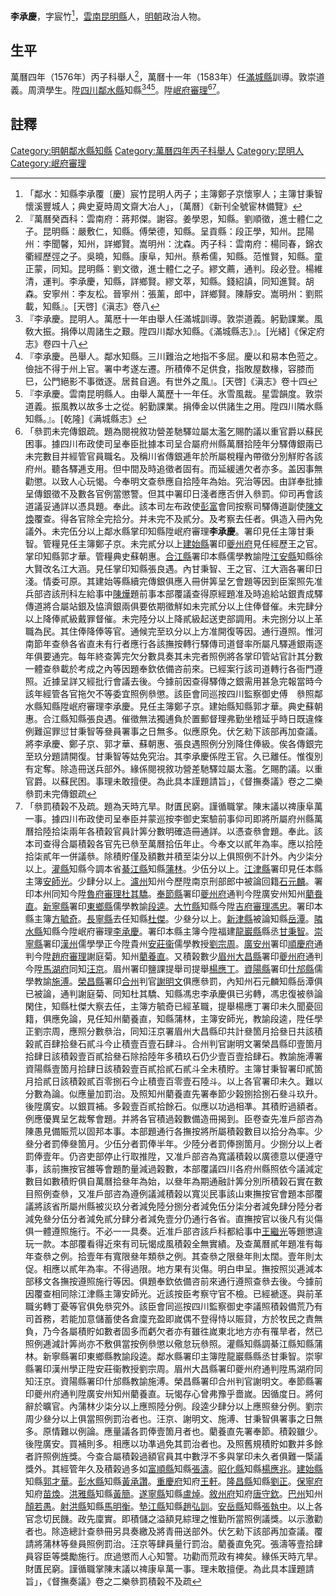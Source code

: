 {{明清人物信息框
| 姓名 = 李承慶
| 原名 = 
| 圖片名稱=  
| 圖片大小 = 220px
| 圖片說明 =  
| 最高職務 = [[四川|四川]][[鄰水縣知縣|鄰水縣知縣]]
| 國家 = 大明
| 爵位 =
| 籍貫 = [[雲南|雲南]][[昆明縣|昆明縣]]
| 族裔 =  
| 旗籍 =  
| 字號 = 字宸竹 
| 諡號 = 
| 出生日期 = 生年不詳
| 出生地點 =
| 逝世日期 = 卒年不詳
| 逝世地點 = 
| 墓葬 = 
| 配偶 =  
| 親屬 =   
| 出身 = 
*  萬曆四年丙子科舉人
| 經歷 = 
| 著作 =  
}}
'''李承慶'''{{BD|？||？||}}，字宸竹<ref> 「鄰水：知縣李承覆〔慶〕宸竹昆明人丙子；主簿鄭子京懷寧人；主簿甘秉智懷溪豐城人；典史夏時周文齋大冶人」，〔萬曆〕《新刊全號宦林備覽》</ref>，[[雲南|雲南]][[昆明縣|昆明縣]]人，[[明朝|明朝]]政治人物。

== 生平 ==
萬曆四年（1576年）丙子科舉人<ref>『萬曆癸酉科：雲南府：蔣邦傑。謝容。姜學恩，知縣。劉順徵，進士體仁之子。昆明縣：嚴敷仁，知縣。傅榮德，知縣。呈貢縣：段正學，知州。昆陽州：李聞馨，知州，詳鄉賢。嵩明州：沈森。丙子科：雲南府：楊同春，錦衣衢經歷弳之子。吳曉，知縣。康阜，知州。蔡希儒，知縣。范惟賢，知縣。童正蒙，同知。昆明縣：劉文徵，進士體仁之子。繆文薦，通判。段必登。楊維清，運判。李承慶，知縣，詳鄉賢。繆文萃，知縣。錢紹謓，同知進賢。胡森。安寧州：李友松。晉寧州：張薰，郎中，詳鄉賢。陳靜安。嵩明州：劉熙載，知縣』。[天啓]《滇志》卷八</ref>，萬曆十一年（1583年）任[[滿城縣|滿城縣]]訓導。敦崇道義。周濟學生。陞[[四川|四川]][[鄰水縣|鄰水縣]]知縣<ref>『李承慶。昆明人。萬厯十一年由舉人任滿城訓導。敦崇道義。躬勤課業。風敎大振。捐俸以周諸生之艱。陞四川鄰水知縣。《滿城縣志》』。[光緒]《保定府志》卷四十八</ref><ref>『李承慶。邑舉人。鄰水知縣。三川難治之地指不多屈。慶以和易本色蒞之。儉拙不得于州上官。署中考遂左遷。所積俸不足供食，指敗屋数椽，容膝而巳，公門絕影不事徴逐。居貧自適。有世外之風』。[天啓]《滇志》卷十四</ref><ref>『李承慶。雲南昆明縣人。由舉人萬歷十一年任。氷雪風裁。星雲韻度。敦崇道義。振風教以故多士之從。躬勤課業。捐俸金以供諸生之用。陞四川隣水縣知縣。』。[乾隆]《满城縣志》</ref>。陞[[岷府|岷府]][[審理|審理]]<ref>「叅罰未完傳銀疏。題為閱視敘功營差馳驛竝屬太濫乞賜酌議以重官爵以蘇民困事。據四川布政使司呈奉臣批據本司呈合屬府州縣萬曆拾陸年分驛傳銀兩已未完數目并經管官員職名。及稱川省傳銀逓年於所屬稅糧內帶徵分別觧貯各該府州。聽各驛逓支用。但中間及時追徵者固有。而延緩逋欠者亦多。盖因事無勸懲。以致人心玩愒。今奉明文查叅應自拾陸年為始。究治等因。由詳奉批據呈傳銀徵不及數各官例當懲警。但其中署印日淺者應否併入叅罰。仰司再會該道議妥通詳以憑具題。奉此。該本司左布政使[[彭富|彭富]]會同按察司驛傳道副使[[陳文煥|陳文煥]]覆查。得各官除全完拾分。并未完不及貳分。及考察去任者。俱造入冊內免議外。未完伍分以上鄰水縣掌印知縣陞岷府審理'''李承慶'''。署印見任主簿甘秉智。管糧見任主簿鄭子京。未完貳分以上[[建始縣|建始縣]]署印[[夔州府|夔州府]]見任經歷王之官。掌印知縣郭才華。管糧典史蘇朝惠。[[合江縣|合江縣]]署印本縣儒學教諭陞[[江安縣|江安縣]]知縣徐大賢改名江大涵。見任掌印知縣張良遇。內甘秉智、王之官、江大涵各署印日淺。情委可原。其建始等縣續完傳銀俱應入冊併筭呈乞會題等因到臣案照先准兵部咨該刑科左給事中[[陳燁|陳燁]]題前事本部覆議查得原經題准及時追給站銀責成驛傳道將合屬站銀及恊濟銀兩俱要依期徵觧如未完貳分以上住俸督催。未完肆分以上降俸貳級戴罪督催。未完陸分以上降貳級起送吏部調用。未完捌分以上革職為民。其住俸降俸等官。通候完至玖分以上方准開復等因。通行遵照。惟河南節年查叅各省直未有行者應行各該撫按轉行驛傳司道督率所屬凡驛逓銀兩逐年俱要通完。每年終查筭完欠分數具奏其未完者照例將各掌印管站官計其分數一體查叅載於考成之內等因題奉欽依備咨前來。已經案行該司道轉行各衙門遵照。近據呈詳又經批行會議去後。今據前因查得驛傳之銀需用甚急完報當時今該年經管各官拖欠不等委宜照例叅懲。該臣會同巡按四川監察御史傅　叅照鄰水縣知縣陞岷府審理李承慶。見任主簿鄭子京。建始縣知縣郭才華。典史蘇朝惠。合江縣知縣張良遇。催徵無法獨逋負於置郵督理弗勤坐稽延乎時日既違條例難逭罪愆甘秉智等叄員署事之日無多。似應原免。伏乞勑下該部再加查議。將李承慶、鄭子京、郭才華、蘇朝惠、張良遇照例分別降住俸級。俟各傳銀完至玖分題請開復。甘秉智等姑免究治。其李承慶係陞王官。久已離任。惟復別有定奪。除造冊送兵部外。緣係閱視敘功營差馳驛竝屬太濫。乞賜酌議。以重官爵。以蘇民困。事理未敢擅便。為此具本謹題請旨」，《督撫奏議》卷之二樂叅罰未完傳銀疏</ref><ref>「叅罰積榖不及疏。題為天時亢旱。財匱民窮。謹循職掌。陳末議以禆康阜萬一事。據四川布政使司呈奉臣并蒙巡按李御史案驗前事仰司即將所屬府州縣萬曆拾陸拾柒兩年各積榖官員計筭分數明確造冊通詳。以憑查叅會題。奉此。該本司查得合屬積榖各官先已叅至萬曆拾伍年止。今奉文以貳年為率。應以拾陸拾柒貳年一併議叅。除積貯僅及額數并積至柒分以上俱照例不計外。內少柒分以上。[[灌縣|灌縣]]知縣今調本省[[綦江縣|綦江縣]]知縣[[蒲林|蒲林]]。少伍分以上。[[江津縣|江津縣]]署印見任本縣主簿[[安師光|安師光]]。少肆分以上。[[瀘州|瀘州]]知州今歷陞南京刑部郎中被論回籍[[石元麟|石元麟]]。署印本州同知今陞[[魯府|魯府]][[審理|審理]][[杜其驕|杜其驕]]。[[奉節縣|奉節縣]]署印[[夔州府|夔州府]]通判今陞廣安州知州[[藺飬直|藺飬直]]。[[新寧縣|新寧縣]]署印[[東鄉縣|東鄉縣]]儒學教諭[[段逵|段逵]]。[[大竹縣|大竹縣]]知縣今陞[[吉府|吉府]][[審理|審理]][[馮忠|馮忠]]。署印本縣主簿[[方毓奇|方毓奇]]。[[長寧縣|長寧縣]]去任知縣[[杜傑|杜傑]]。少叄分以上。[[新津縣|新津縣]]被論知縣[[岳潭|岳潭]]。[[隣水縣|隣水縣]]知縣今陞岷府審理[[李承慶|李承慶]]。署印本縣主簿今陞福建[[龍巖縣|龍巖縣]]縣丞[[甘秉智|甘秉智]]。[[崇寧縣|崇寧縣]]署印[[漢州|漢州]]儒學學正今陞貴州[[安莊衞|安莊衞]]儒學教授[[劉宗周|劉宗周]]。[[廣安州|廣安州]]署印[[順慶府|順慶府]]通判今陞[[趙府|趙府]][[審理|審理]]謝庭菊。知州[[藺養直|藺養直]]。又積榖數少[[眉州|眉州]][[大昌縣|大昌縣]]署印[[夔州府|夔州府]]通判今陞[[馬湖府|馬湖府]]同知[[汪京|汪京]]。眉州署印鹽課提舉司提舉[[楊應丁|楊應丁]]。[[資陽縣|資陽縣]]署印[[什邡縣|什邡縣]]儒學教諭[[施溥|施溥]]。[[榮昌縣|榮昌縣]]署印[[合州|合州]]判官[[謝明文|謝明文]]俱應叅罰，內知州石元麟知縣岳潭俱已被論，通判謝庭菊、同知杜其驕、知縣馮忠李承慶俱已劣轉，馮忠復被叅論閑住，知縣杜傑大察去任，主簿方毓奇已經革職，提舉楊應丁署印未久聞憂回籍，俱應免論，見任知州藺養直，知縣蒲林，主簿安師光，教諭段逵，陞任學正劉宗周，應照分數叅治，同知汪京署眉州大昌縣印共計叄箇月拾叄日共該積榖貳百肆拾叄石貳斗今止積壹百壹石肆斗。合州判官謝明文署榮昌縣印壹箇月拾肆日該積榖壹百貳拾叄石除拾陸年多積玖石仍少壹百壹拾肆石。教諭施溥署資陽縣壹箇月拾肆日該積榖壹百貳拾貳石貳斗全未積貯。主簿甘秉智署印貳箇月拾貳日該積榖貳百零捌石今止積壹百零壹石陸斗。以上各官署印未久。難以分數為論。似應量加罰治。及照知州藺養直先署奉節少榖捌拾捌石叄斗玖升。後陞廣安。以銀買補。多榖壹百貳拾餘石。似應以功過相凖。其積貯過額者。例應優異呈乞裁奪會題。并將各官積過榖數備造冊揭到。臣卷查先准戶部咨為陳愚見備賑荒以固邦本事。本部題通行各撫按將所屬積榖數目以拾分為率。少叄分者罰俸叄箇月。少伍分者罰俸半年。少陸分者罰俸捌箇月。少捌分以上者罰俸壹年。仍咨吏部停止行取推陞，又准戶部咨為寬議積榖以廣德意以便遵守事，該前撫按官雒等會題酌量減過榖數，本部覆議四川各府州縣照依今議減定數目如數積貯俱自萬曆拾叄年為始，以叄年為期通融計筭分別所積榖石實在數目照例查叅，又准戶部咨為遵例議減積榖以寬災民事該山東撫按官會題本部覆議將該省所屬州縣被災玖分者減免陸分捌分者減免伍分柒分者減免肆分陸分者減免叄分伍分者減免貳分肆分者減免壹分仍通行各省。直撫按官以後凡有災傷俱一體遵照施行。不必一一具奏。近准戶部咨該戶科都給事中[[王繼光|王繼光]]等題懲違玩一款。本部覆看得近來有司玩愒成風積榖全無實績。及查萬曆貳年題准有每年查叅之例。拾壹年有寬限叄年類叅之例。其查叅之限叄年則太闊。壹年則太促。相應以貳年為率。不得過限。地方果有災傷。明白申呈。撫按照災逓減本部移文各撫按遵照施行等因。俱題奉欽依備咨前來通行遵照查叅去後。今據前因覆查相同除江津縣主簿安師光。近該按臣考察守官不檢。已經褫逐。與前革職劣轉丁憂等官俱免叅究外。該臣會同巡按四川監察御史李議照積榖備荒乃有司首務，若能加意儲蓄使各倉廩充盈即嵗偶不登得恃以賑貸，方於牧民之責無負，乃今各屬積貯如數者固多而虧欠者亦有雖徃嵗東北地方亦有罹旱者，然已照例逓減計筭尚亦不敷俱當按例叅懲以儆怠玩叅照。灌縣知縣調綦江縣知縣蒲林。新寧縣署印東鄉縣教諭段逵。鄰水縣署印主簿陞龍巖縣縣丞甘秉智。崇寧縣署印漢州學正陞安莊衞教授劉宗周。眉州大昌縣署印夔州府通判陞馬湖府同知汪京。資陽縣署印什邡縣教諭施溥。榮昌縣署印合州判官謝明文。奉節縣署印夔州府通判陞廣安州知州藺養直。玩愒存心曾弗豫乎嗇嵗。因循度日。將何辭於曠官。內蒲林少柒分以上應照陸分例。段逵少肆分以上應照叄分例。劉宗周少叄分以上俱當照例罰治者也。汪京、謝明文、施溥、甘秉智俱署事之日無多。原情難以例論。應量議各罰俸壹箇月者也。藺養直先署奉節。積榖雖少。後陞廣安。買補則多。相應以功凖過免其罰治者也。及照舊規積貯如數并多餘者許照例旌獎。今查合屬積榖過額官員其中數浮不多與掌印未久者俱難一㮣議獎外。其經管年久及積榖過多如[[富順縣|富順縣]]知縣[[張濤|張濤]]。[[昭化縣|昭化縣]]知縣[[楊應兆|楊應兆]]。[[建始縣|建始縣]]知縣[[郭才華|郭才華]]。[[彭水縣|彭水縣]]知縣[[黃承讚|黃承讚]]。[[重慶府|重慶府]]知府[[王軒|王軒]]。[[隆昌縣|隆昌縣]]知縣[[劉正|劉正]]。[[保寧府|保寧府]]知府[[苗煥|苗煥]]。[[洪雅縣|洪雅縣]]知縣[[黃簡|黃簡]]。[[遂寧縣|遂寧縣]]知縣[[盧焯|盧焯]]。[[敘州府|敘州府]]知府[[唐守欽|唐守欽]]。[[巴州|巴州]]知州[[顏若愚|顏若愚]]。[[射洪縣|射洪縣]]知縣[[馬明衡|馬明衡]]。[[墊江縣|墊江縣]]知縣[[趙弘訓|趙弘訓]]。[[安岳縣|安岳縣]]知縣[[張執中|張執中]]。以上各官念切民饑。政先廩實。即積儲之溢額見綜理之惟勤所當照例議獎。以示激勸者也。除造總計查叅冊另具奏繳及將青冊送部外。伏乞勑下該部再加查議。覆請將蒲林等叄員照例罰治。汪京等肆員量行罰治。藺養直免究。張濤等壹拾肆員容臣等獎勵施行。庶過懲而人心知警。功勸而荒政有裨矣。緣係天時亢旱。財匱民窮。謹循職掌陳末議以禆康阜萬一事。理未敢擅便。為此具本謹題請旨」，《督撫奏議》卷之二樂叅罰積榖不及疏</ref>。

==註釋==
{{reflist}}
{{明朝人物小作品}}
{{鄰水縣知縣}}
[[Category:明朝鄰水縣知縣|Category:明朝鄰水縣知縣]]
[[Category:萬曆四年丙子科舉人|Category:萬曆四年丙子科舉人]]
[[Category:昆明人|Category:昆明人]]
[[Category:岷府審理|Category:岷府審理]]